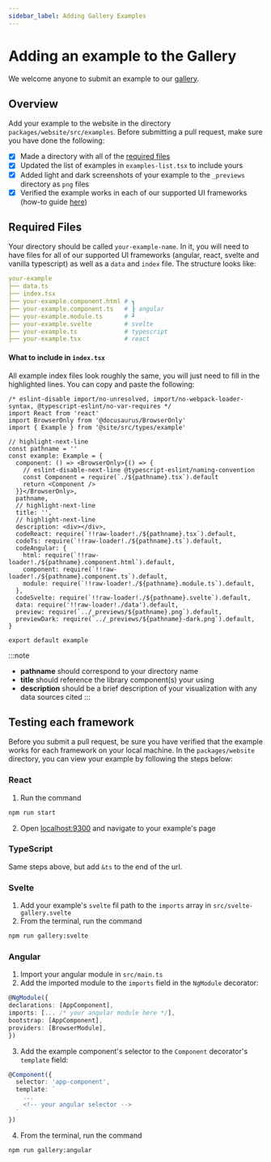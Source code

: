 ```yaml
---
sidebar_label: Adding Gallery Examples
---
```

# Adding an example to the Gallery
We welcome anyone to submit an example to our [gallery](https://unovis.dev/gallery).

## Overview
Add your example to the website in the directory `packages/website/src/examples`. Before submitting
a pull request, make sure you have done the following:

- [x] Made a directory with all of the [required files](#required-files)
- [x] Updated the list of examples in `examples-list.tsx` to include yours
- [x] Added light and dark screenshots of your example to the `_previews` directory as `png` files
- [x] Verified the example works in each of our supported UI frameworks (how-to guide [here](#testing-each-framework))

## Required Files
Your directory should be called `your-example-name`. In it, you will need to have files for all
of our supported UI frameworks (angular, react, svelte and vanilla typescript) as well as a `data`
and `index` file. The structure looks like:

```yaml
your-example
├── data.ts
├── index.tsx
├── your-example.component.html # ┓
├── your-example.component.ts   # ┠ angular
├── your-example.module.ts      # ┛
├── your-example.svelte         # svelte
├── your-example.ts             # typescript
├── your-example.tsx            # react
```

#### What to include in `index.tsx`
All example index files look roughly the same, you will just need to fill in the highlighted lines.
You can copy and paste the following:

```tsx
/* eslint-disable import/no-unresolved, import/no-webpack-loader-syntax, @typescript-eslint/no-var-requires */
import React from 'react'
import BrowserOnly from '@docusaurus/BrowserOnly'
import { Example } from '@site/src/types/example'

// highlight-next-line
const pathname = ''
const example: Example = {
  component: () => <BrowserOnly>{() => {
    // eslint-disable-next-line @typescript-eslint/naming-convention
    const Component = require(`./${pathname}.tsx`).default
    return <Component />
  }}</BrowserOnly>,
  pathname,
  // highlight-next-line
  title: '',
  // highlight-next-line
  description: <div></div>,
  codeReact: require(`!!raw-loader!./${pathname}.tsx`).default,
  codeTs: require(`!!raw-loader!./${pathname}.ts`).default,
  codeAngular: {
    html: require(`!!raw-loader!./${pathname}.component.html`).default,
    component: require(`!!raw-loader!./${pathname}.component.ts`).default,
    module: require(`!!raw-loader!./${pathname}.module.ts`).default,
  },
  codeSvelte: require(`!!raw-loader!./${pathname}.svelte`).default,
  data: require('!!raw-loader!./data').default,
  preview: require(`../_previews/${pathname}.png`).default,
  previewDark: require(`../_previews/${pathname}-dark.png`).default,
}

export default example
```

:::note
- **pathname** should correspond to your directory name
- **title** should reference the library component(s) your using
- **description** should be a brief description of your visualization with any data sources cited
:::

## Testing each framework
Before you submit a pull request, be sure you have verified that the example works for each
framework on your local machine. In the `packages/website` directory, you can view your example
by following the steps below:

### React
1. Run the command
  ```bash
npm run start
  ```
2. Open [localhost:9300](http://localhost:9300) and navigate to your example's page

### TypeScript
Same steps above, but add `&ts` to the end of the url.

### Svelte
1. Add your example's `svelte` fil path to the `imports` array in `src/svelte-gallery.svelte`
2. From the terminal, run the command
  ```bash
npm run gallery:svelte
  ```

### Angular
1. Import your angular module in `src/main.ts`
2. Add the imported module to the `imports` field in the `NgModule` decorator:
  ```ts title=main.ts
@NgModule({
  declarations: [AppComponent],
  imports: [... /* your angular module here */],
  bootstrap: [AppComponent],
  providers: [BrowserModule],
})
  ```
3. Add the example component's selector to the `Component` decorator's `template` field:
  ```ts
  @Component({
    selector: 'app-component',
    template: `
      ...
      <!-- your angular selector -->
    `
  })
  ```
4. From the terminal, run the command
  ```bash
npm run gallery:angular
  ```